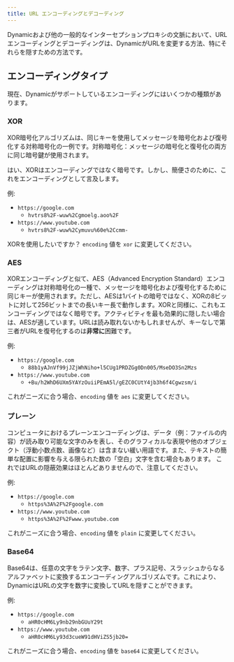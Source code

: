 ```yaml
---
title: URL エンコーディングとデコーディング
---
```


Dynamicおよび他の一般的なインターセプションプロキシの文脈において、URLエンコーディングとデコーディングは、DynamicがURLを変更する方法、特にそれらを隠すための方法です。

## エンコーディングタイプ

現在、Dynamicがサポートしているエンコーディングにはいくつかの種類があります。

### XOR

XOR暗号化アルゴリズムは、同じキーを使用してメッセージを暗号化および復号化する対称暗号化の一例です。対称暗号化：メッセージの暗号化と復号化の両方に同じ暗号鍵が使用されます。

はい、XORはエンコーディングではなく暗号です。しかし、簡便さのために、これをエンコーディングとして言及します。

例:

- `https://google.com`
  - `hvtrs8%2F-wuw%2Cgmoelg.aoo%2F`
- `https://www.youtube.com`
  - `hvtrs8%2F-wuw%2Cymuvu%60e%2Ccmm-`

XORを使用したいですか？ `encoding` 値を `xor` に変更してください。

### AES

XORエンコーディングと似て、AES（Advanced Encryption Standard）エンコーディングは対称暗号化の一種で、メッセージを暗号化および復号化するために同じキーが使用されます。ただし、AESは1バイトの暗号ではなく、XORの8ビットに対して256ビットまでの長いキー長で動作します。XORと同様に、これもエンコーディングではなく暗号です。アクティビティを最も効果的に隠したい場合は、AESが適しています。URLは読み取れないかもしれませんが、キーなしで第三者がURLを復号化するのは**非常に**困難です。

例:

- `https://google.com`
  - `88b1yAJnVf99jJZjWhNiho+l5CUg1PRDZGg0Dn005/MseDO3Sn2Mzs`
- `https://www.youtube.com`
  - `+Bu/h2WhD6UXm5YAYzOuiiPEmA5l/gEZC0CUtY4jb3h6f4Cgwzsm/i`

これがニーズに合う場合、`encoding` 値を `aes` に変更してください。

### プレーン

コンピュータにおけるプレーンエンコーディングは、データ（例：ファイルの内容）が読み取り可能な文字のみを表し、そのグラフィカルな表現や他のオブジェクト（浮動小数点数、画像など）は含まない緩い用語です。また、テキストの簡単な配置に影響を与える限られた数の「空白」文字を含む場合もあります。
これではURLの隠蔽効果はほとんどありませんので、注意してください。

例:

- `https://google.com`
  - `https%3A%2F%2Fgoogle.com`
- `https://www.youtube.com`
  - `https%3A%2F%2Fwww.youtube.com`

これがニーズに合う場合、`encoding` 値を `plain` に変更してください。

### Base64

Base64は、任意の文字をラテン文字、数字、プラス記号、スラッシュからなるアルファベットに変換するエンコーディングアルゴリズムです。これにより、DynamicはURLの文字を数字に変換してURLを隠すことができます。

例:

- `https://google.com`
  - `aHR0cHM6Ly9nb29nbGUuY29t`
- `https://www.youtube.com`
  - `aHR0cHM6Ly93d3cueW91dHViZS5jb20=`

これがニーズに合う場合、`encoding` 値を `base64` に変更してください。
